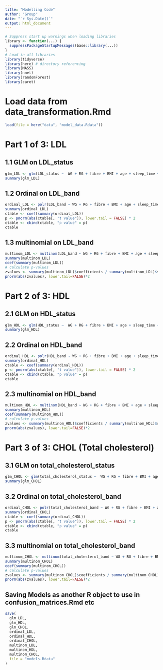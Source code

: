 ```yaml
---
title: "Modelling Code"
author: "Group"
date: "`r Sys.Date()`"
output: html_document
---
```


```r
# Suppress start up warnings when loading libraries
library <- function(...) {
  suppressPackageStartupMessages(base::library(...))
}
# Load in all libraries
library(tidyverse)
library(here) # directory referencing
library(MASS)
library(nnet)
library(randomForest)
library(caret)
```

# Load data from data_transformation.Rmd
```r
load(file = here("data", "model_data.Rdata"))
```

# Part 1 of 3: LDL
## 1.1 GLM on LDL_status
```r
glm_LDL <- glm(LDL_status ~  WG + RG + fibre + BMI + age + sleep_time + systolic_blood_pressure + exercise_duration, family = "binomial", data = model_data)
summary(glm_LDL)
```

## 1.2 Ordinal on LDL_band
```r
ordinal_LDL <- polr(LDL_band ~ WG + RG + fibre + BMI + age + sleep_time + systolic_blood_pressure + exercise_duration, data = model_data)
summary(ordinal_LDL)
ctable <- coef(summary(ordinal_LDL))
p <- pnorm(abs(ctable[, "t value"]), lower.tail = FALSE) * 2
ctable <- cbind(ctable, "p value" = p)
ctable
```


## 1.3 multinomial on LDL_band
```r
multinom_LDL <- multinom(LDL_band ~ WG + RG + fibre + BMI + age + sleep_time + systolic_blood_pressure + exercise_duration, data = model_data, trace=FALSE)
summary(multinom_LDL)
coef(summary(multinom_LDL))
# calculate p-values
zvalues <- summary(multinom_LDL)$coefficients / summary(multinom_LDL)$standard.errors
pnorm(abs(zvalues), lower.tail=FALSE)*2
```

# Part 2 of 3: HDL
## 2.1 GLM on HDL_status
```r
glm_HDL <- glm(HDL_status ~  WG + RG + fibre + BMI + age + sleep_time + systolic_blood_pressure + exercise_duration, family = "binomial", data = model_data)
summary(glm_HDL)

```


## 2.2 Ordinal on HDL_band
```r
ordinal_HDL <- polr(HDL_band ~ WG + RG + fibre + BMI + age + sleep_time + systolic_blood_pressure + exercise_duration, data = model_data)
summary(ordinal_HDL)
ctable <- coef(summary(ordinal_HDL))
p <- pnorm(abs(ctable[, "t value"]), lower.tail = FALSE) * 2
ctable <- cbind(ctable, "p value" = p)
ctable
```


## 2.3 multinomial on HDL_band
```r
multinom_HDL <- multinom(HDL_band ~ WG + RG + fibre + BMI + age + sleep_time + systolic_blood_pressure + exercise_duration, data = model_data, trace=FALSE)
summary(multinom_HDL)
coef(summary(multinom_HDL))
# calculate p-values
zvalues <- summary(multinom_HDL)$coefficients / summary(multinom_HDL)$standard.errors
pnorm(abs(zvalues), lower.tail=FALSE)*2
```


# Part 3 of 3: CHOL (Total cholesterol)
## 3.1 GLM on total_cholesterol_status
```r
glm_CHOL <- glm(total_cholesterol_status ~  WG + RG + fibre + BMI + age + sleep_time + systolic_blood_pressure + exercise_duration, family = "binomial", data = model_data)
summary(glm_CHOL)
```


## 3.2 Ordinal on total_cholesterol_band
```r
ordinal_CHOL <- polr(total_cholesterol_band ~ WG + RG + fibre + BMI + age + sleep_time + systolic_blood_pressure + exercise_duration, data = model_data)
summary(ordinal_CHOL)
ctable <- coef(summary(ordinal_CHOL))
p <- pnorm(abs(ctable[, "t value"]), lower.tail = FALSE) * 2
ctable <- cbind(ctable, "p value" = p)
ctable
```


## 3.3 multinomial on total_cholesterol_band
```r
multinom_CHOL <- multinom(total_cholesterol_band ~ WG + RG + fibre + BMI + age + sleep_time + systolic_blood_pressure + exercise_duration, data = model_data, trace=FALSE)
summary(multinom_CHOL)
coef(summary(multinom_CHOL))
# calculate p-values
zvalues <- summary(multinom_CHOL)$coefficients / summary(multinom_CHOL)$standard.errors
pnorm(abs(zvalues), lower.tail=FALSE)*2
```


## Saving Models as another R object to use in confusion_matrices.Rmd etc

```r

save(
  glm_LDL,
  glm_HDL,
  glm_CHOL,
  ordinal_LDL,
  ordinal_HDL,
  ordinal_CHOL,
  multinom_LDL,
  multinom_HDL,
  multinom_CHOL,
  file = "models.Rdata"
)

```



